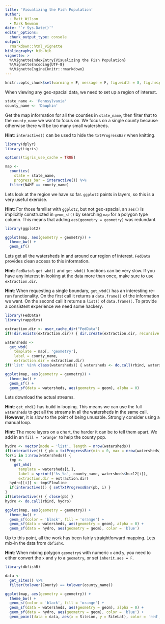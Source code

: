 ```yaml
---
title: 'Visualizing the Fish Population'
author:
  - Matt Wilson
  - Mark Newman
date: "`r Sys.Date()`"
editor_options: 
  chunk_output_type: console
output:
  rmarkdown::html_vignette
bibliography: bib.bib
vignette: >
  %\VignetteIndexEntry{Visualizing the Fish Population}
  %\VignetteEncoding{UTF-8}
  %\VignetteEngine{knitr::rmarkdown}
---
```


```r
knitr::opts_chunk$set(warning = F, message = F, fig.width = 8, fig.height = 8)
```

When viewing any geo-spacial data, we need to set up a region of interest.

```r
state_name <- 'Pennsylvania'
county_name <- 'Dauphin'
```

Get the map information for all the counties in `state_name`, then filter that to the `county_name` we want to focus on.
We focus on a single county because otherwise there will be too many small watersheds.

**Hint**: `interactive()` can be used to hide the `txtProgressBar` when knitting.

```r
library(dplyr)
library(tigris)

options(tigris_use_cache = TRUE)

map <-
  counties(
    state = state_name,
    progress_bar = interactive()) %>%
  filter(NAME == county_name)
```

Lets look at the region we have so far.
`ggplot2` paints in layers, so this is a very useful exercise.

**Hint**: For those familiar with `ggplot2`, but not geo-spacial, an `aes()` is implicitly constructed in `geom_sf()` by searching `map` for a polygon type column.
This means that adding `aes(geometry = geometry)` was redundant.

```r
library(ggplot2)

ggplot(map, aes(geometry = geometry)) +
  theme_bw() + 
  geom_sf()
```

Lets get all the watersheds in and around our region of interest.
`FedData` provides clean access to this information.

**Hint**: `FedData`'s `get_wbd()` and `get_wbd()` functions can be very slow.
If you have any interest in looking at the data more than once, make sure to use  `extraction.dir`.

**Hint**: When requesting a single boundary, `get_wbd()` has an interesting re-run functionality.
On the first call it returns a `data.frame()` of the information we want.
On the second call it returns a `list()` of `data.frame()`.
To provide a consistent experience we need some hackery. 

```r
library(FedData)
library(rappdirs)

extraction.dir <- user_cache_dir("FedData")
if(!dir.exists(extraction.dir)) { dir.create(extraction.dir, recursive = T) }

watersheds <-
  get_wbd(
    template = map[, 'geometry'],
    label = county_name,
    extraction.dir = extraction.dir)
if('list' %in% class(watersheds)) { watersheds <- do.call(rbind, watersheds) }

ggplot(map, aes(geometry = geometry)) +
  theme_bw() + 
  geom_sf() + 
  geom_sf(data = watersheds, aes(geometry = geom), alpha = 0)
```

Lets download the actual streams.

**Hint**: `get_nhd()` has build in looping.
This means we can use the full `watersheds` to get all the streams in all the watersheds in the same call.
**However**, it is slow to the point of being unusable.
Strongly consider using a manual loop.

**Hint**: The more layers on a chart, the harder it can be to tell them apart.
We add in an `fill = 'orange'` to help the county pop.

```r
hydro <- vector(mode = 'list', length = nrow(watersheds))
if(interactive()) { pb = txtProgressBar(min = 0, max = nrow(watersheds), style = 3) }
for(i in 1:nrow(watersheds)) {
  tmp <-
    get_nhd(
      template = watersheds[i,],
      label = sprintf('%s_%s', county_name, watersheds$huc12[i]),
      extraction.dir = extraction.dir)
  hydro[[i]] <- tmp$Flowline
  if(interactive()) { setTxtProgressBar(pb, i) }
}
if(interactive()) { close(pb) }
hydro <- do.call(rbind, hydro)

ggplot(map, aes(geometry = geometry)) +
  theme_bw() + 
  geom_sf(color = 'black', fill = 'orange') + 
  geom_sf(data = watersheds, aes(geometry = geom), alpha = 0) + 
  geom_sf(data = hydro, aes(geometry = geom), color = 'blue')
```

Up to this point, all the work has been fairly straightforward mapping.
Lets mix-in the data from `dbfishR`.

**Hint**: When mixing polygon `geometry`s with numeric `x` and `y`, you need to either convert the `x` and `y` to a `geometry`, or set `inherit.aes = F`.

```r
library(dbfishR)

data <-
  get_sites() %>%
  filter(tolower(County) == tolower(county_name))

ggplot(map, aes(geometry = geometry)) +
  theme_bw() + 
  geom_sf(color = 'black', fill = 'orange') + 
  geom_sf(data = watersheds, aes(geometry = geom), alpha = 0) + 
  geom_sf(data = hydro, aes(geometry = geom), color = 'blue') +
  geom_point(data = data, aes(x = SiteLon, y = SiteLat), color = 'red', inherit.aes = F)
```

